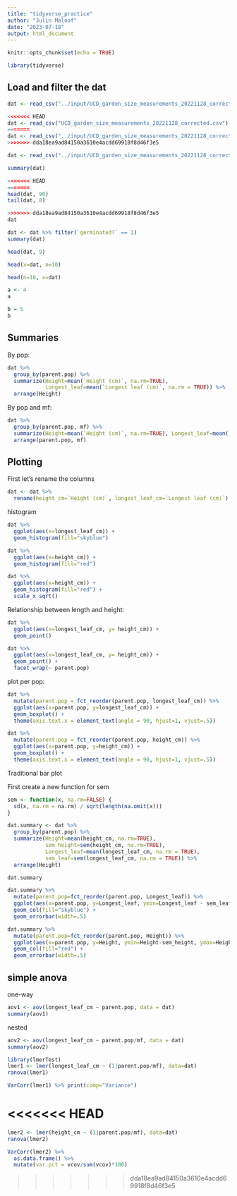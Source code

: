 ```yaml
---
title: "tidyverse_practice"
author: "Julin Maloof"
date: "2023-07-18"
output: html_document
---
```


```r
knitr::opts_chunk$set(echo = TRUE)
```


```r
library(tidyverse)
```

## Load and filter the dat

```r
dat <- read_csv("../input/UCD_garden_size_measurements_20221128_corrected.csv")

<<<<<<< HEAD
dat <- read_csv("UCD_garden_size_measurements_20221128_corrected.csv")
=======
dat <- read_csv("../input/UCD_garden_size_measurements_20221128_corrected2.csv")
>>>>>>> dda18ea9ad84150a3610e4acdd69918f8d46f3e5

```

```r
dat <- read_csv("../input/UCD_garden_size_measurements_20221128_corrected2.csv")
```

```r
summary(dat)
```

```r
<<<<<<< HEAD
=======
head(dat, 90)
tail(dat, 8)
```

```r
>>>>>>> dda18ea9ad84150a3610e4acdd69918f8d46f3e5
dat
```


```r
dat <- dat %>% filter(`germinated?` == 1)
summary(dat)
```

```r
head(dat, 9)

head(x=dat, n=10)

head(n=10, x=dat)

a <- 4
a

b = 5
b
```


## Summaries

By pop:

```r
dat %>% 
  group_by(parent.pop) %>%
  summarize(Height=mean(`Height (cm)`, na.rm=TRUE),
            Longest_leaf=mean(`Longest leaf (cm)`, na.rm = TRUE)) %>%
  arrange(Height)
```

By pop and mf:

```r
dat %>% 
  group_by(parent.pop, mf) %>%
  summarize(Height=mean(`Height (cm)`, na.rm=TRUE), Longest_leaf=mean(`Longest leaf (cm)`, na.rm = TRUE)) %>%
  arrange(parent.pop, mf)
```

## Plotting

First let's rename the columns

```r
dat <- dat %>%
  rename(height_cm=`Height (cm)`, longest_leaf_cm=`Longest leaf (cm)`)
```

histogram

```r
dat %>%
  ggplot(aes(x=longest_leaf_cm)) +
  geom_histogram(fill="skyblue")
```

```r
dat %>%
  ggplot(aes(x=height_cm)) +
  geom_histogram(fill="red") 
```

```r
dat %>%
  ggplot(aes(x=height_cm)) +
  geom_histogram(fill="red") +
  scale_x_sqrt()
```

Relationship between length and height:

```r
dat %>%
  ggplot(aes(x=longest_leaf_cm, y= height_cm)) +
  geom_point()
```

```r
dat %>%
  ggplot(aes(x=longest_leaf_cm, y= height_cm)) +
  geom_point() +
  facet_wrap(~ parent.pop)
```

plot per pop:

```r
dat %>%
  mutate(parent.pop = fct_reorder(parent.pop, longest_leaf_cm)) %>%
  ggplot(aes(x=parent.pop, y=longest_leaf_cm)) +
  geom_boxplot() +
  theme(axis.text.x = element_text(angle = 90, hjust=1, vjust=.5))
```

```r
dat %>%
  mutate(parent.pop = fct_reorder(parent.pop, height_cm)) %>%
  ggplot(aes(x=parent.pop, y=height_cm)) +
  geom_boxplot() +
  theme(axis.text.x = element_text(angle = 90, hjust=1, vjust=.5))
```

Traditional bar plot

First create a new function for sem

```r
sem <- function(x, na.rm=FALSE) {
  sd(x, na.rm = na.rm) / sqrt(length(na.omit(x)))
}
```

```r
dat.summary <- dat %>% 
  group_by(parent.pop) %>%
  summarize(Height=mean(height_cm, na.rm=TRUE), 
            sem_height=sem(height_cm, na.rm=TRUE),
            Longest_leaf=mean(longest_leaf_cm, na.rm = TRUE),
            sem_leaf=sem(longest_leaf_cm, na.rm = TRUE)) %>%
  arrange(Height)

dat.summary
```

```r
dat.summary %>%
  mutate(parent.pop=fct_reorder(parent.pop, Longest_leaf)) %>%
  ggplot(aes(x=parent.pop, y=Longest_leaf, ymin=Longest_leaf - sem_leaf, ymax= Longest_leaf + sem_leaf)) +
  geom_col(fill="skyblue") +
  geom_errorbar(width=.5)
```

```r
dat.summary %>%
  mutate(parent.pop=fct_reorder(parent.pop, Height)) %>%
  ggplot(aes(x=parent.pop, y=Height, ymin=Height-sem_height, ymax=Height+sem_height)) +
  geom_col(fill="red") +
  geom_errorbar(width=.5)
```

## simple anova

one-way

```r
aov1 <- aov(longest_leaf_cm ~ parent.pop, data = dat)
summary(aov1)
```

nested

```r
aov2 <- aov(longest_leaf_cm ~ parent.pop/mf, data = dat)
summary(aov2)
```

```r
library(lmerTest)
lmer1 <- lmer(longest_leaf_cm ~ (1|parent.pop/mf), data=dat)
ranova(lmer1)
```

```r
VarCorr(lmer1) %>% print(comp="Variance")
```
<<<<<<< HEAD
=======

```r
lmer2 <- lmer(height_cm ~ (1|parent.pop/mf), data=dat)
ranova(lmer2)
```


```r
VarCorr(lmer2) %>%
  as.data.frame() %>%
  mutate(var.pct = vcov/sum(vcov)*100)
```

>>>>>>> dda18ea9ad84150a3610e4acdd69918f8d46f3e5
